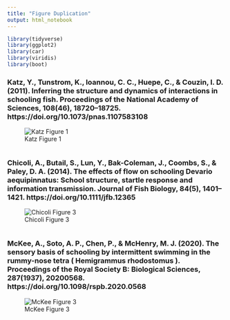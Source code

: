 ```yaml
---
title: "Figure Duplication"
output: html_notebook
---
```



```r
library(tidyverse)
library(ggplot2)
library(car)
library(viridis)
library(boot)
```


### Katz, Y., Tunstrom, K., Ioannou, C. C., Huepe, C., & Couzin, I. D. (2011). Inferring the structure and dynamics of interactions in schooling fish. Proceedings of the National Academy of Sciences, 108(46), 18720–18725. https://doi.org/10.1073/pnas.1107583108

![Katz Figure 1](Figures/Katz_2011_Fig1.png)


```r

```


### Chicoli, A., Butail, S., Lun, Y., Bak-Coleman, J., Coombs, S., & Paley, D. A. (2014). The effects of flow on schooling Devario aequipinnatus: School structure, startle response and information transmission. Journal of Fish Biology, 84(5), 1401–1421. https://doi.org/10.1111/jfb.12365

![Chicoli Figure 3](Figures/Chicoli_2014_Fig3.png)

```r

```

### McKee, A., Soto, A. P., Chen, P., & McHenry, M. J. (2020). The sensory basis of schooling by intermittent swimming in the rummy-nose tetra ( Hemigrammus rhodostomus ). Proceedings of the Royal Society B: Biological Sciences, 287(1937), 20200568. https://doi.org/10.1098/rspb.2020.0568

![McKee Figure 3](Figures/McKee_2020_Fig3.png)


```r

```

